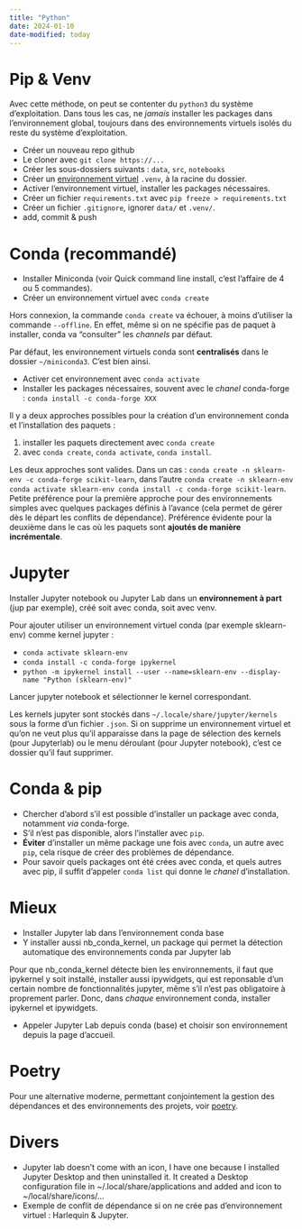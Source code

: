 ```yaml
---
title: "Python"
date: 2024-01-10
date-modified: today
---
```


# Pip & Venv

Avec cette méthode, on peut se contenter du `python3` du système d'exploitation. Dans tous les cas, ne *jamais* installer les packages dans l'environnement global, toujours dans des environnements virtuels isolés du reste du système d'exploitation.

- Créer un nouveau repo github
- Le cloner avec `git clone https://...`
- Créer les sous-dossiers suivants : `data`, `src`, `notebooks`
- Créer un [environnement virtuel](https://packaging.python.org/en/latest/guides/installing-using-pip-and-virtual-environments/#upgrading-packages) `.venv`, à la racine du dossier.
- Activer l'environnement virtuel, installer les packages nécessaires. 
- Créer un fichier `requirements.txt` avec `pip freeze > requirements.txt`
- Créer un fichier `.gitignore`, ignorer `data/` et `.venv/`.
- add, commit & push

# Conda (recommandé)

- Installer Miniconda (voir Quick command line install, c'est l'affaire de 4 ou 5 commandes).
- Créer un environnement virtuel avec `conda create`

:::{.callout-warning}
Hors connexion, la commande `conda create` va échouer, à moins d'utiliser la commande `--offline`. En effet, même si on ne spécifie pas de paquet à installer, conda va "consulter" les *channels* par défaut.
:::

:::{.callout-note}
Par défaut, les environnement virtuels conda sont **centralisés** dans le dossier `~/miniconda3`. C'est bien ainsi.
:::

- Activer cet environnement avec `conda activate`
- Installer les packages nécessaires, souvent avec le *chanel* conda-forge : `conda install -c conda-forge XXX`

:::{.callout-tip}
Il y a deux approches possibles pour la création d'un environnement conda et l'installation des paquets : 

1) installer les paquets directement avec `conda create`
2) avec `conda create`, `conda activate`, `conda install`. 

Les deux approches sont valides. Dans un cas : `conda create -n sklearn-env -c conda-forge scikit-learn`, dans l'autre `conda create -n sklearn-env conda activate sklearn-env conda install -c conda-forge scikit-learn`. Petite préférence pour la première approche pour des environnements simples avec quelques packages définis à l'avance (cela permet de gérer dès le départ les conflits de dépendance). Préférence évidente pour la deuxième dans le cas où les paquets sont **ajoutés de manière incrémentale**. 
:::

# Jupyter

:::{.callout-tip}
Installer Jupyter notebook ou Jupyter Lab dans un **environnement à part** (jup par exemple), créé soit avec conda, soit avec venv.
:::

Pour ajouter utiliser un environnement virtuel conda (par exemple sklearn-env) comme kernel jupyter :

- `conda activate sklearn-env`
- `conda install -c conda-forge ipykernel`
- `python -m ipykernel install --user --name=sklearn-env --display-name "Python (sklearn-env)"`

Lancer jupyter notebook et sélectionner le kernel correspondant.

:::{.callout-note}
Les kernels jupyter sont stockés dans `~/.locale/share/jupyter/kernels` sous la forme d'un fichier `.json`. Si on supprime un environnement virtuel et qu'on ne veut plus qu'il apparaisse dans la page de sélection des kernels (pour Jupyterlab) ou le menu déroulant (pour Jupyter notebook), c'est ce dossier qu'il faut supprimer. 
:::

# Conda & pip

- Chercher d'abord s'il est possible d'installer un package avec conda, notamment *via* conda-forge.
- S'il n'est pas disponible, alors l'installer avec `pip`.
- **Éviter** d'installer un même package une fois avec `conda`, un autre avec `pip`, cela risque de créer des problèmes de dépendance.
- Pour savoir quels packages ont été crées avec conda, et quels autres avec pip, il suffit d'appeler `conda list` qui donne le *chanel* d'installation.

# Mieux

- Installer Jupyter lab dans l'environnement conda base
- Y installer aussi nb_conda_kernel, un package qui permet la détection automatique des environnements conda par Jupyter lab

:::{.callout-warning}
Pour que nb_conda_kernel détecte bien les environnements, il faut que ipykernel y soit installé, installer aussi ipywidgets, qui est reponsable d'un certain nombre de fonctionnalités jupyter, même s'il n'est pas obligatoire à proprement parler. Donc, dans *chaque* environnement conda, installer ipykernel et ipywidgets. 
:::

- Appeler Jupyter Lab depuis conda (base) et choisir son environnement depuis la page d’accueil.

# Poetry

Pour une alternative moderne, permettant conjointement la gestion des dépendances et des environnements des projets, voir [poetry](https://python-poetry.org/). 

# Divers

- Jupyter lab doesn't come with an icon, I have one because I installed Jupyter Desktop and then uninstalled it. It created a Desktop configuration file in ~/.local/share/applications and added and icon to ~/local/share/icons/...
- Exemple de conflit de dépendance si on ne crée pas d'environnement virtuel : Harlequin & Jupyter.
